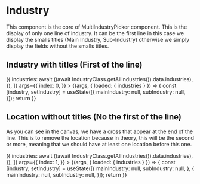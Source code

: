 

<Meta
  title="Mapping App/Basic/Picker/Industry/Industry"
  component={Industry}
  decorators={[withChakra]}
/>

# Industry

This component is the core of MultiIndustryPicker component. This is the display of only one line of
industry. It can be the first line in this case we display the smalls titles (Main Industry, Sub-Industry) otherwise
we simply display the fields without the smalls titles.

## Industry with titles (First of the line)

<Canvas>
  <Story
    name="With titles"
    height="250px"
    inline={false}
    loaders={[
      async () => ({
        industries: await ((await IndustryClass.getAllIndustries()).data.industries),
      }),
    ]}
    args={{
      index: 0,
    }}
  >
    {(args, { loaded: { industries } }) => {
      const [industry, setIndustry] = useState([{
        mainIndustry: null,
        subIndustry: null,
      }]);
      return <Industry
        industriesState={[industry, setIndustry]}
        items={industries}
        {...args}
      />
    }}
  </Story>
</Canvas>

<ArgsTable story="With titles" />

## Location without titles (No the first of the line)

As you can see in the canvas, we have a cross that appear at the end of the line. This is to remove the location because
in theory, this will be the second or more, meaning that we should have at least one location before this one.

<Canvas>
  <Story
    name="Without titles"
    height="250px"
    inline={false}
    loaders={[
      async () => ({
        industries: await ((await IndustryClass.getAllIndustries()).data.industries),
      }),
    ]}
    args={{
      index: 1,
    }}
  >
    {(args, { loaded: { industries } }) => {
      const [industry, setIndustry] = useState([{
        mainIndustry: null,
        subIndustry: null,
      }, {
        mainIndustry: null,
        subIndustry: null,
      }]);
      return <Industry
        industriesState={[industry, setIndustry]}
        items={industries}
        {...args}
      />
    }}
  </Story>
</Canvas>

<ArgsTable story="Without titles" />